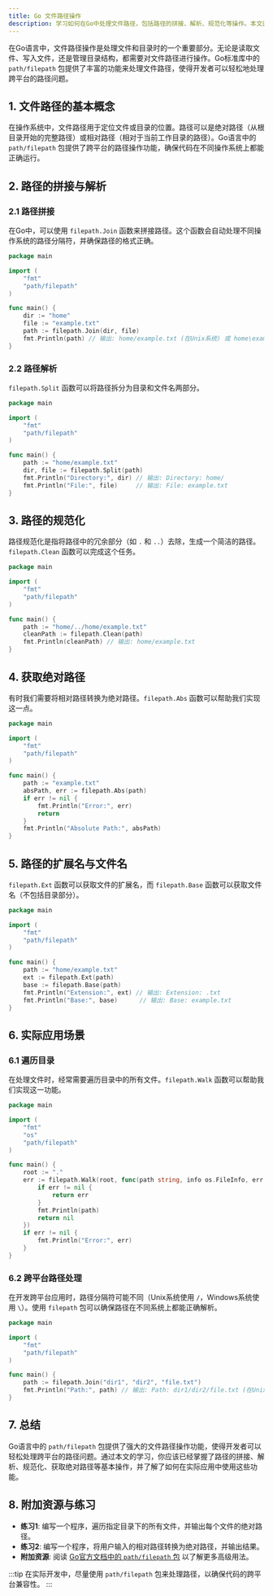 ```yaml
---
title: Go 文件路径操作
description: 学习如何在Go中处理文件路径，包括路径的拼接、解析、规范化等操作。本文适合初学者，包含代码示例和实际应用场景。
---
```


在Go语言中，文件路径操作是处理文件和目录时的一个重要部分。无论是读取文件、写入文件，还是管理目录结构，都需要对文件路径进行操作。Go标准库中的 `path/filepath` 包提供了丰富的功能来处理文件路径，使得开发者可以轻松地处理跨平台的路径问题。

## 1. 文件路径的基本概念

在操作系统中，文件路径用于定位文件或目录的位置。路径可以是绝对路径（从根目录开始的完整路径）或相对路径（相对于当前工作目录的路径）。Go语言中的 `path/filepath` 包提供了跨平台的路径操作功能，确保代码在不同操作系统上都能正确运行。

## 2. 路径的拼接与解析

### 2.1 路径拼接

在Go中，可以使用 `filepath.Join` 函数来拼接路径。这个函数会自动处理不同操作系统的路径分隔符，并确保路径的格式正确。

```go
package main

import (
    "fmt"
    "path/filepath"
)

func main() {
    dir := "home"
    file := "example.txt"
    path := filepath.Join(dir, file)
    fmt.Println(path) // 输出: home/example.txt (在Unix系统) 或 home\example.txt (在Windows系统)
}
```

### 2.2 路径解析

`filepath.Split` 函数可以将路径拆分为目录和文件名两部分。

```go
package main

import (
    "fmt"
    "path/filepath"
)

func main() {
    path := "home/example.txt"
    dir, file := filepath.Split(path)
    fmt.Println("Directory:", dir) // 输出: Directory: home/
    fmt.Println("File:", file)     // 输出: File: example.txt
}
```

## 3. 路径的规范化

路径规范化是指将路径中的冗余部分（如 `.` 和 `..`）去除，生成一个简洁的路径。`filepath.Clean` 函数可以完成这个任务。

```go
package main

import (
    "fmt"
    "path/filepath"
)

func main() {
    path := "home/../home/example.txt"
    cleanPath := filepath.Clean(path)
    fmt.Println(cleanPath) // 输出: home/example.txt
}
```

## 4. 获取绝对路径

有时我们需要将相对路径转换为绝对路径。`filepath.Abs` 函数可以帮助我们实现这一点。

```go
package main

import (
    "fmt"
    "path/filepath"
)

func main() {
    path := "example.txt"
    absPath, err := filepath.Abs(path)
    if err != nil {
        fmt.Println("Error:", err)
        return
    }
    fmt.Println("Absolute Path:", absPath)
}
```

## 5. 路径的扩展名与文件名

`filepath.Ext` 函数可以获取文件的扩展名，而 `filepath.Base` 函数可以获取文件名（不包括目录部分）。

```go
package main

import (
    "fmt"
    "path/filepath"
)

func main() {
    path := "home/example.txt"
    ext := filepath.Ext(path)
    base := filepath.Base(path)
    fmt.Println("Extension:", ext) // 输出: Extension: .txt
    fmt.Println("Base:", base)      // 输出: Base: example.txt
}
```

## 6. 实际应用场景

### 6.1 遍历目录

在处理文件时，经常需要遍历目录中的所有文件。`filepath.Walk` 函数可以帮助我们实现这一功能。

```go
package main

import (
    "fmt"
    "os"
    "path/filepath"
)

func main() {
    root := "."
    err := filepath.Walk(root, func(path string, info os.FileInfo, err error) error {
        if err != nil {
            return err
        }
        fmt.Println(path)
        return nil
    })
    if err != nil {
        fmt.Println("Error:", err)
    }
}
```

### 6.2 跨平台路径处理

在开发跨平台应用时，路径分隔符可能不同（Unix系统使用 `/`，Windows系统使用 `\`）。使用 `filepath` 包可以确保路径在不同系统上都能正确解析。

```go
package main

import (
    "fmt"
    "path/filepath"
)

func main() {
    path := filepath.Join("dir1", "dir2", "file.txt")
    fmt.Println("Path:", path) // 输出: Path: dir1/dir2/file.txt (在Unix系统) 或 dir1\dir2\file.txt (在Windows系统)
}
```

## 7. 总结

Go语言中的 `path/filepath` 包提供了强大的文件路径操作功能，使得开发者可以轻松处理跨平台的路径问题。通过本文的学习，你应该已经掌握了路径的拼接、解析、规范化、获取绝对路径等基本操作，并了解了如何在实际应用中使用这些功能。

## 8. 附加资源与练习

- **练习1**: 编写一个程序，遍历指定目录下的所有文件，并输出每个文件的绝对路径。
- **练习2**: 编写一个程序，将用户输入的相对路径转换为绝对路径，并输出结果。
- **附加资源**: 阅读 [Go官方文档中的 `path/filepath` 包](https://pkg.go.dev/path/filepath) 以了解更多高级用法。

:::tip
在实际开发中，尽量使用 `path/filepath` 包来处理路径，以确保代码的跨平台兼容性。
:::